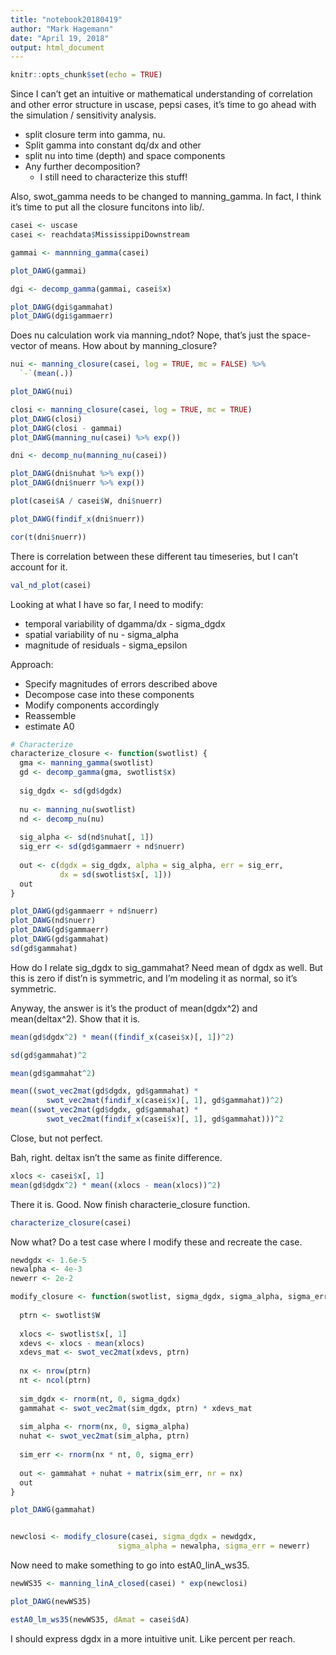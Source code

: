 ```yaml
---
title: "notebook20180419"
author: "Mark Hagemann"
date: "April 19, 2018"
output: html_document
---
```


```r
knitr::opts_chunk$set(echo = TRUE)
```

Since I can't get an intuitive or mathematical understanding of correlation and other error structure in uscase, pepsi cases, it's time to go ahead with the simulation / sensitivity analysis. 

- split closure term into gamma, nu. 
- Split gamma into constant dq/dx and other
- split nu into time (depth) and space components
- Any further decomposition?
    - I still need to characterize this stuff!

Also, swot_gamma needs to be changed to manning_gamma. In fact, I think it's time to put all the closure funcitons into lib/.

```r
casei <- uscase
casei <- reachdata$MississippiDownstream

gammai <- mannning_gamma(casei)

plot_DAWG(gammai)

dgi <- decomp_gamma(gammai, casei$x)

plot_DAWG(dgi$gammahat)
plot_DAWG(dgi$gammaerr)


```

Does nu calculation work via manning_ndot? Nope, that's just the space-vector of means. How about by manning_closure?

```r
nui <- manning_closure(casei, log = TRUE, mc = FALSE) %>% 
  `-`(mean(.))

plot_DAWG(nui)

closi <- manning_closure(casei, log = TRUE, mc = TRUE)
plot_DAWG(closi)
plot_DAWG(closi - gammai)
plot_DAWG(manning_nu(casei) %>% exp())

dni <- decomp_nu(manning_nu(casei))

plot_DAWG(dni$nuhat %>% exp())
plot_DAWG(dni$nuerr %>% exp())

plot(casei$A / casei$W, dni$nuerr)

plot_DAWG(findif_x(dni$nuerr))

cor(t(dni$nuerr))
```

There is correlation between these different tau timeseries, but I can't account for it. 

```r
val_nd_plot(casei)
```

Looking at what I have so far, I need to modify:

- temporal variability of dgamma/dx - sigma_dgdx
- spatial variability of nu - sigma_alpha
- magnitude of residuals - sigma_epsilon

Approach:

- Specify magnitudes of errors described above
- Decompose case into these components
- Modify components accordingly 
- Reassemble
- estimate A0

```r
# Characterize
characterize_closure <- function(swotlist) {
  gma <- manning_gamma(swotlist)
  gd <- decomp_gamma(gma, swotlist$x)
  
  sig_dgdx <- sd(gd$dgdx)
  
  nu <- manning_nu(swotlist)
  nd <- decomp_nu(nu)
  
  sig_alpha <- sd(nd$nuhat[, 1])
  sig_err <- sd(gd$gammaerr + nd$nuerr)
  
  out <- c(dgdx = sig_dgdx, alpha = sig_alpha, err = sig_err, 
           dx = sd(swotlist$x[, 1]))
  out
}

plot_DAWG(gd$gammaerr + nd$nuerr)
plot_DAWG(nd$nuerr)
plot_DAWG(gd$gammaerr)
plot_DAWG(gd$gammahat)
sd(gd$gammahat)
```

How do I relate sig_dgdx to sig_gammahat? Need mean of dgdx as well. But this is zero if dist'n is symmetric, and I'm modeling it as normal, so it's symmetric. 

Anyway, the answer is it's the product of mean(dgdx^2) and mean(deltax^2). Show that it is. 

```r
mean(gd$dgdx^2) * mean((findif_x(casei$x)[, 1])^2)

sd(gd$gammahat)^2

mean(gd$gammahat^2)

mean((swot_vec2mat(gd$dgdx, gd$gammahat) * 
        swot_vec2mat(findif_x(casei$x)[, 1], gd$gammahat))^2)
mean((swot_vec2mat(gd$dgdx, gd$gammahat) * 
        swot_vec2mat(findif_x(casei$x)[, 1], gd$gammahat)))^2
```


Close, but not perfect.

Bah, right. deltax isn't the same as finite difference. 


```r
xlocs <- casei$x[, 1]
mean(gd$dgdx^2) * mean((xlocs - mean(xlocs))^2)
```

There it is. Good. Now finish characterie_closure function.

```r
characterize_closure(casei)
```

Now what? Do a test case where I modify these and recreate the case. 

```r
newdgdx <- 1.6e-5
newalpha <- 4e-3
newerr <- 2e-2

modify_closure <- function(swotlist, sigma_dgdx, sigma_alpha, sigma_err) {
  
  ptrn <- swotlist$W
  
  xlocs <- swotlist$x[, 1]
  xdevs <- xlocs - mean(xlocs)
  xdevs_mat <- swot_vec2mat(xdevs, ptrn)
  
  nx <- nrow(ptrn)
  nt <- ncol(ptrn)
  
  sim_dgdx <- rnorm(nt, 0, sigma_dgdx)
  gammahat <- swot_vec2mat(sim_dgdx, ptrn) * xdevs_mat
  
  sim_alpha <- rnorm(nx, 0, sigma_alpha)
  nuhat <- swot_vec2mat(sim_alpha, ptrn)
  
  sim_err <- rnorm(nx * nt, 0, sigma_err)
  
  out <- gammahat + nuhat + matrix(sim_err, nr = nx)
  out
}

plot_DAWG(gammahat)


newclosi <- modify_closure(casei, sigma_dgdx = newdgdx, 
                        sigma_alpha = newalpha, sigma_err = newerr)


```

Now need to make something to go into estA0_linA_ws35.

```r
newWS35 <- manning_linA_closed(casei) * exp(newclosi)

plot_DAWG(newWS35)

estA0_lm_ws35(newWS35, dAmat = casei$dA)

```

I should express dgdx in a more intuitive unit. Like percent per reach. 


